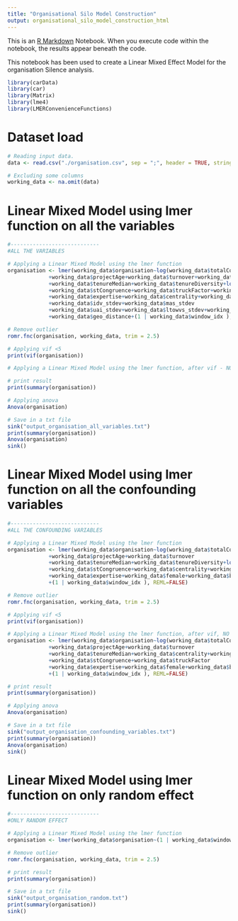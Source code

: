 ```yaml
---
title: "Organisational Silo Model Construction"
output: organisational_silo_model_construction_html
---
```


This is an [R Markdown](http://rmarkdown.rstudio.com) Notebook. When you execute code within the notebook, the results appear beneath the code. 

This notebook has been used to create a Linear Mixed Effect Model for the organisation Silence analysis.

```r

library(carData)
library(car)
library(Matrix)
library(lme4)
library(LMERConvenienceFunctions)

```

# Dataset load

```r

# Reading input data.
data <- read.csv("./organisation.csv", sep = ";", header = TRUE, stringsAsFactors=FALSE)

# Excluding some columns
working_data <- na.omit(data)

```

# Linear Mixed Model using lmer function on all the variables

```r

#----------------------------
#ALL THE VARIABLES

# Applying a Linear Mixed Model using the lmer function
organisation <- lmer(working_data$organisation~log(working_data$totalCommitters)+log(working_data$totalcommits)
             +working_data$projectAge+working_data$turnover+working_data$blauGender
             +working_data$tenureMedian+working_data$tenureDiversity+log(working_data$teamSize)
             +working_data$stCongruence+working_data$truckFactor+working_data$female
             +working_data$expertise+working_data$centrality+working_data$pdi_stdev
             +working_data$idv_stdev+working_data$mas_stdev
             +working_data$uai_stdev+working_data$ltowvs_stdev+working_data$ivr_stdev
             +working_data$geo_distance+(1 | working_data$window_idx ), REML=FALSE)

# Remove outlier
romr.fnc(organisation, working_data, trim = 2.5)

# Applying vif <5
print(vif(organisation))

# Applying a Linear Mixed Model using the lmer function, after vif - NO REMOVAL

# print result
print(summary(organisation))

# Applying anova
Anova(organisation)

# Save in a txt file
sink("output_organisation_all_variables.txt")
print(summary(organisation))
Anova(organisation)
sink()

```

# Linear Mixed Model using lmer function on all the confounding variables

```r

#----------------------------
#ALL THE CONFOUNDING VARIABLES

# Applying a Linear Mixed Model using the lmer function
organisation <- lmer(working_data$organisation~log(working_data$totalCommitters)+log(working_data$totalcommits)
             +working_data$projectAge+working_data$turnover
             +working_data$tenureMedian+working_data$tenureDiversity+log(working_data$teamSize)
             +working_data$stCongruence+working_data$centrality+working_data$truckFactor
             +working_data$expertise+working_data$female+working_data$blauGender
             +(1 | working_data$window_idx ), REML=FALSE)

# Remove outlier
romr.fnc(organisation, working_data, trim = 2.5)

# Applying vif <5
print(vif(organisation))

# Applying a Linear Mixed Model using the lmer function, after vif, NO REMOVALS
organisation <- lmer(working_data$organisation~log(working_data$totalCommitters)+log(working_data$totalcommits)
             +working_data$projectAge+working_data$turnover
             +working_data$tenureMedian+working_data$centrality+working_data$tenureDiversity
             +working_data$stCongruence+working_data$truckFactor
             +working_data$expertise+working_data$female+working_data$blauGender
             +(1 | working_data$window_idx ), REML=FALSE)

# print result
print(summary(organisation))

# Applying anova
Anova(organisation)

# Save in a txt file
sink("output_organisation_confounding_variables.txt")
print(summary(organisation))
Anova(organisation)
sink()

```

# Linear Mixed Model using lmer function on only random effect

```r

#----------------------------
#ONLY RANDOM EFFECT

# Applying a Linear Mixed Model using the lmer function
organisation <- lmer(working_data$organisation~(1 | working_data$window_idx ), REML=FALSE)

# Remove outlier
romr.fnc(organisation, working_data, trim = 2.5)

# print result
print(summary(organisation))

# Save in a txt file
sink("output_organisation_random.txt")
print(summary(organisation))
sink()

```
